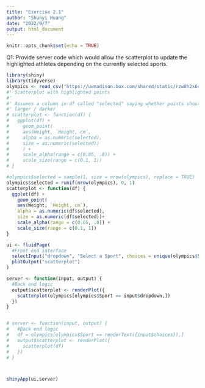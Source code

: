 ```yaml
---
title: "Exercise 2.1"
author: "Shunyi Huang"
date: "2022/9/7"
output: html_document
---
```


```r
knitr::opts_chunk$set(echo = TRUE)
```

Q1: Provide server code which would allow the scatterplot to update the highlighted athletes depending
on the currently selected sports.

```r
library(shiny)
library(tidyverse)
olympics <- read_csv("https://uwmadison.box.com/shared/static/rzw8h2x6dp5693gdbpgxaf2koqijo12l.csv")
#' Scatterplot with highlighted points
#'
#' Assumes a column in df called "selected" saying whether points should be
#' larger / darker
# scatterplot <- function(df) {
#   ggplot(df) +
#     geom_point(
#     aes(Weight, `Height, cm`,
#     alpha = as.numeric(selected),
#     size = as.numeric(selected))
#     ) +
#     scale_alpha(range = c(0.05, .8)) +
#     scale_size(range = c(0.1, 1))
# }

#olympics$selected = sample(1, size = nrow(olympics), replace = TRUE)
olympics$selected = runif(nrow(olympics), 0, 1)
scatterplot <- function(df) {
  ggplot(df) +
    geom_point(
    aes(Weight, `Height, cm`),
    alpha = as.numeric(df$selected),
    size = as.numeric(df$selected))+
    scale_alpha(range = c(0.05, .8)) +
    scale_size(range = c(0.1, 1))
}

```


```r
ui <- fluidPage(
  #Front end interface
  selectInput("dropdown", "Select a Sport", choices = unique(olympics$Sport), multiple = TRUE),
  plotOutput("scatterplot")
)

server <- function(input, output) {
  #Back end logic
  output$scatterplot <- renderPlot({
    scatterplot(olympics[olympics$Sport == input$dropdown,])
  })
}


# server <- function(input, output) {
#   #Back end logic
#   df = olympics[olympics$Sport == renderText({input$choices}),]
#   output$scatterplot <- renderPlot({
#     scatterplot(df)
#   })
# }



shinyApp(ui,server)
```


```r

```







